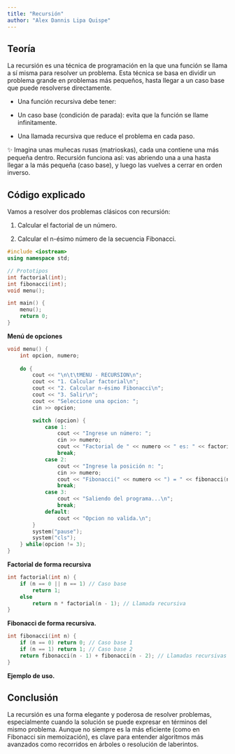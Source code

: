 ```yaml
---
title: "Recursión"
author: "Alex Dannis Lipa Quispe"
---
```


## Teoría

La recursión es una técnica de programación en la que una función se llama a sí misma para resolver un problema. Esta técnica se basa en dividir un problema grande en problemas más pequeños, hasta llegar a un caso base que puede resolverse directamente.

-   Una función recursiva debe tener:

-   Un caso base (condición de parada): evita que la función se llame infinitamente.

-   Una llamada recursiva que reduce el problema en cada paso.

✨ Imagina unas muñecas rusas (matrioskas), cada una contiene una más pequeña dentro. Recursión funciona así: vas abriendo una a una hasta llegar a la más pequeña (caso base), y luego las vuelves a cerrar en orden inverso.

## Código explicado 

Vamos a resolver dos problemas clásicos con recursión:

1.  Calcular el factorial de un número.

2.  Calcular el n-ésimo número de la secuencia Fibonacci.

``` cpp
#include <iostream>
using namespace std;

// Prototipos
int factorial(int);
int fibonacci(int);
void menu();

int main() {
    menu();
    return 0;
}
```

**Menú de opciones**

``` cpp
void menu() {
    int opcion, numero;
    
    do {
        cout << "\n\t\tMENU - RECURSION\n";
        cout << "1. Calcular factorial\n";
        cout << "2. Calcular n-ésimo Fibonacci\n";
        cout << "3. Salir\n";
        cout << "Seleccione una opcion: ";
        cin >> opcion;

        switch (opcion) {
            case 1:
                cout << "Ingrese un número: ";
                cin >> numero;
                cout << "Factorial de " << numero << " es: " << factorial(numero) << endl;
                break;
            case 2:
                cout << "Ingrese la posición n: ";
                cin >> numero;
                cout << "Fibonacci(" << numero << ") = " << fibonacci(numero) << endl;
                break;
            case 3:
                cout << "Saliendo del programa...\n";
                break;
            default:
                cout << "Opcion no valida.\n";
        }
        system("pause");
        system("cls");
    } while(opcion != 3);
}
```

**Factorial de forma recursiva**

``` cpp
int factorial(int n) {
    if (n == 0 || n == 1) // Caso base
        return 1;
    else
        return n * factorial(n - 1); // Llamada recursiva
}
```

**Fibonacci de forma recursiva.**

``` cpp
int fibonacci(int n) {
    if (n == 0) return 0; // Caso base 1
    if (n == 1) return 1; // Caso base 2
    return fibonacci(n - 1) + fibonacci(n - 2); // Llamadas recursivas
}
```

**Ejemplo de uso.**

\begin{tcolorbox}[custombox]
\begin{verbatim}
> Ingrese 5 para factorial → Resultado: 120
> Ingrese 6 para fibonacci → Resultado: 8
\end{verbatim}
\end{tcolorbox}

## Conclusión 

La recursión es una forma elegante y poderosa de resolver problemas, especialmente cuando la solución se puede expresar en términos del mismo problema. Aunque no siempre es la más eficiente (como en Fibonacci sin memoización), es clave para entender algoritmos más avanzados como recorridos en árboles o resolución de laberintos.
